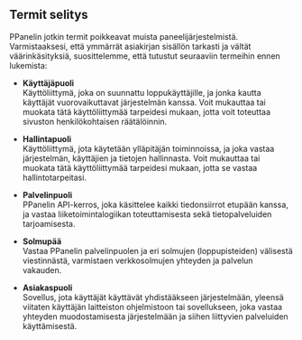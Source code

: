 ## Termit selitys

PPanelin jotkin termit poikkeavat muista paneelijärjestelmistä. Varmistaaksesi, että ymmärrät asiakirjan sisällön tarkasti ja vältät väärinkäsityksiä, suosittelemme, että tutustut seuraaviin termeihin ennen lukemista:

- **Käyttäjäpuoli**  
  Käyttöliittymä, joka on suunnattu loppukäyttäjille, ja jonka kautta käyttäjät vuorovaikuttavat järjestelmän kanssa. Voit mukauttaa tai muokata tätä käyttöliittymää tarpeidesi mukaan, jotta voit toteuttaa sivuston henkilökohtaisen räätälöinnin.

- **Hallintapuoli**  
  Käyttöliittymä, jota käytetään ylläpitäjän toiminnoissa, ja joka vastaa järjestelmän, käyttäjien ja tietojen hallinnasta. Voit mukauttaa tai muokata tätä käyttöliittymää tarpeidesi mukaan, jotta se vastaa hallintotarpeitasi.

- **Palvelinpuoli**  
  PPanelin API-kerros, joka käsittelee kaikki tiedonsiirrot etupään kanssa, ja vastaa liiketoimintalogiikan toteuttamisesta sekä tietopalveluiden tarjoamisesta.

- **Solmupää**  
  Vastaa PPanelin palvelinpuolen ja eri solmujen (loppupisteiden) välisestä viestinnästä, varmistaen verkkosolmujen yhteyden ja palvelun vakauden.

- **Asiakaspuoli**  
  Sovellus, jota käyttäjät käyttävät yhdistääkseen järjestelmään, yleensä viitaten käyttäjän laitteiston ohjelmistoon tai sovellukseen, joka vastaa yhteyden muodostamisesta järjestelmään ja siihen liittyvien palveluiden käyttämisestä.



<Giscus />
